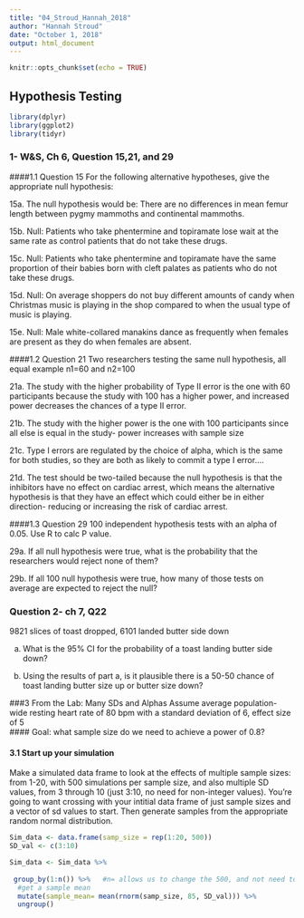 ```yaml
---
title: "04_Stroud_Hannah_2018"
author: "Hannah Stroud"
date: "October 1, 2018"
output: html_document
---
```


```r
knitr::opts_chunk$set(echo = TRUE)
```

## Hypothesis Testing 
```r
library(dplyr)
library(ggplot2)
library(tidyr)
```


### 1- W&S, Ch 6, Question 15,21, and 29

####1.1 Question 15 
For the following alternative hypotheses, give the appropriate null hypothesis:  

15a. The null hypothesis would be: There are no differences in mean femur length between pygmy mammoths and continental mammoths.  

15b. Null: Patients who take phentermine and topiramate lose wait at the same rate as control patients that do not take these drugs.  

15c. Null:  Patients who take phentermine and topiramate have the same proportion of their babies born with cleft palates as patients who do not take these drugs.  

15d. Null: On average shoppers do not buy different amounts of candy when Christmas music is playing in the shop compared to when the usual type of music is playing.  

15e. Null: Male white-collared manakins dance as frequently when females are present as they do when females are absent.  

####1.2 Question 21
Two researchers testing the same null hypothesis, all equal example n1=60 and n2=100  

21a. The study with the higher probability of Type II error is the one with 60 participants because the study with 100 has a higher power, and increased power decreases the chances of a type II error.

21b. The study with the higher power is the one with 100 participants since all else is equal in the study- power increases with sample size 

21c. Type I errors are regulated by the choice of alpha, which is the same for both studies, so they are both as likely to commit a type I error....

21d. The test should be two-tailed because the null hypothesis is that the inhibitors have no effect on cardiac arrest, which means the alternative hypothesis is that they have an effect which could either be in either direction- reducing or increasing the risk of cardiac arrest.   

####1.3 Question 29
100 independent hypothesis tests with an alpha of 0.05. Use R to calc P value.

29a. If all null hypothesis were true, what is the probability that the researchers would reject none of them?

29b. If all 100 null hypothesis were true, how many of those tests on average are expected to reject the null? 

### Question 2- ch 7, Q22

9821 slices of toast dropped, 6101 landed butter side down

a. What is the 95% CI for the probability of a toast landing butter side down?

b. Using the results of part a, is it plausible there is a 50-50 chance of toast landing butter size up or butter size down?  


###3 From the Lab: Many SDs and Alphas
Assume average population-wide resting heart rate of 80 bpm with a standard deviation of 6, effect size of 5  
#### Goal: what sample size do we need to achieve a power of 0.8? 

#### 3.1 Start up your simulation
Make a simulated data frame to look at the effects of multiple sample sizes: from 1-20, with 500 simulations per sample size, and also multiple SD values, from 3 through 10 (just 3:10, no need for non-integer values). You’re going to want crossing with your intitial data frame of just sample sizes and a vector of sd values to start. Then generate samples from the appropriate random normal distribution.

```r
Sim_data <- data.frame(samp_size = rep(1:20, 500))
SD_val <- c(3:10)

Sim_data <- Sim_data %>% 
  
 group_by(1:n()) %>%   #n= allows us to change the 500, and not need to change 
  #get a sample mean
  mutate(sample_mean= mean(rnorm(samp_size, 85, SD_val))) %>%
  ungroup()
```
